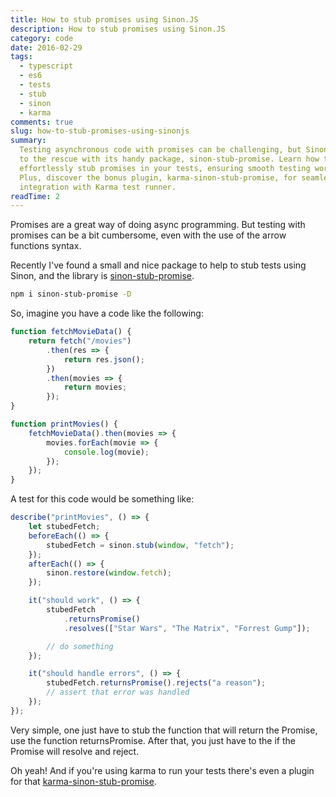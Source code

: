 ```yaml
---
title: How to stub promises using Sinon.JS
description: How to stub promises using Sinon.JS
category: code
date: 2016-02-29
tags:
  - typescript
  - es6
  - tests
  - stub
  - sinon
  - karma
comments: true
slug: how-to-stub-promises-using-sinonjs
summary:
  Testing asynchronous code with promises can be challenging, but Sinon.JS comes
  to the rescue with its handy package, sinon-stub-promise. Learn how to
  effortlessly stub promises in your tests, ensuring smooth testing workflows.
  Plus, discover the bonus plugin, karma-sinon-stub-promise, for seamless
  integration with Karma test runner.
readTime: 2
---
```


Promises are a great way of doing async programming. But testing with promises
can be a bit cumbersome, even with the use of the arrow functions syntax.

Recently I've found a small and nice package to help to stub tests using Sinon,
and the library is
[sinon-stub-promise](https://github.com/substantial/sinon-stub-promise).

```bash
npm i sinon-stub-promise -D
```

So, imagine you have a code like the following:

```js
function fetchMovieData() {
	return fetch("/movies")
		.then(res => {
			return res.json();
		})
		.then(movies => {
			return movies;
		});
}

function printMovies() {
	fetchMovieData().then(movies => {
		movies.forEach(movie => {
			console.log(movie);
		});
	});
}
```

A test for this code would be something like:

```js
describe("printMovies", () => {
	let stubedFetch;
	beforeEach(() => {
		stubedFetch = sinon.stub(window, "fetch");
	});
	afterEach(() => {
		sinon.restore(window.fetch);
	});

	it("should work", () => {
		stubedFetch
			.returnsPromise()
			.resolves(["Star Wars", "The Matrix", "Forrest Gump"]);

		// do something
	});

	it("should handle errors", () => {
		stubedFetch.returnsPromise().rejects("a reason");
		// assert that error was handled
	});
});
```

Very simple, one just have to stub the function that will return the Promise,
use the function returnsPromise. After that, you just have to the if the Promise
will resolve and reject.

Oh yeah! And if you're using karma to run your tests there's even a plugin for
that
[karma-sinon-stub-promise](https://github.com/alexweber/karma-sinon-stub-promise).
